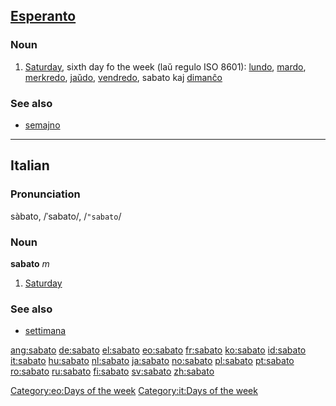 ==[[Esperanto]]==
===Noun===

#[[Saturday]], sixth day fo the week (laŭ regulo ISO 8601): [[lundo]], [[mardo]], [[merkredo]], [[jaŭdo]], [[vendredo]], sabato kaj [[dimanĉo]]

[[Category:eo:Days of the week]]

===See also===
*[[semajno]]

----

==Italian==
===Pronunciation===
sàbato, /ˈsabato/, /<tt>"sabato</tt>/
===Noun===
'''sabato''' ''m''

# [[Saturday]]

===See also===
*[[settimana]]

[[Category:it:Days of the week]]

[[ang:sabato]]
[[de:sabato]]
[[el:sabato]]
[[eo:sabato]]
[[fr:sabato]]
[[ko:sabato]]
[[id:sabato]]
[[it:sabato]]
[[hu:sabato]]
[[nl:sabato]]
[[ja:sabato]]
[[no:sabato]]
[[pl:sabato]]
[[pt:sabato]]
[[ro:sabato]]
[[ru:sabato]]
[[fi:sabato]]
[[sv:sabato]]
[[zh:sabato]]